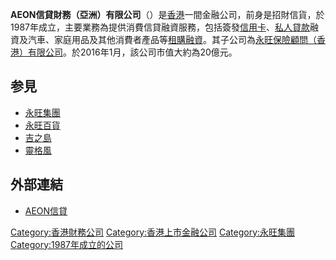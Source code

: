 {{Globalize|time=2020-07-28T13:58:52+00:00|area=香港}}
{{Infobox Company
|company_name = Aeon信貸財務（亞洲）有限公司<br>Aeon Credit Service (Asia) Limited
|company_logo =[[File:AeonCreditService_logo.svg|File:AeonCreditService logo.svg]]
|company_type = 上市公司（{{hkex|0900}}）
|company_slogan = 行快幾步 切想周到（1997年）
|foundation = 
|location = [[九龍|九龍]][[尖沙咀|尖沙咀]][[彌敦道|彌敦道]]132號[[美麗華廣場|美麗華廣場]]A座20樓2001-2004及2009-2018室
|key_people = [[田中秀夫|田中秀夫]]（董事総経理）
|industry = [[其他金融|其他金融]]
|sales = 
|profit =HKD$2.02億
|asset =
|revenue = 
|parent=[[永旺集團|永旺集團]]
|market_value = 2.514億（2011年12月）
|num_employees = 
|products = AEON信用卡
|homepage = [http://www.aeon.com.hk AEON信貸]
}}

'''AEON信貸財務（亞洲）有限公司'''（{{hkex|0900}}）是[[香港|香港]]一間金融公司，前身是招財信貨，於1987年成立，主要業務為提供消費信貸融資服務，包括簽發[[信用卡|信用卡]]、[[私人貸款|私人貸款]]融資及汽車、家庭用品及其他消費者產品等[[租購融資|租購融資]]。其子公司為[[永旺保險顧問（香港）有限公司|永旺保險顧問（香港）有限公司]]。於2016年1月，該公司市值大約為20億元。

== 参見 ==
* [[永旺集團|永旺集團]]
* [[永旺百貨|永旺百貨]]
* [[吉之島|吉之島]]
* [[靈格風|靈格風]]

== 外部連結 ==
* [http://www.aeon.com.hk AEON信貸]{{Wayback|url=http://www.aeon.com.hk/ |date=20120120162842 }}

[[Category:香港財務公司|Category:香港財務公司]]
[[Category:香港上市金融公司|Category:香港上市金融公司]]
[[Category:永旺集團|Category:永旺集團]]
[[Category:1987年成立的公司|Category:1987年成立的公司]]